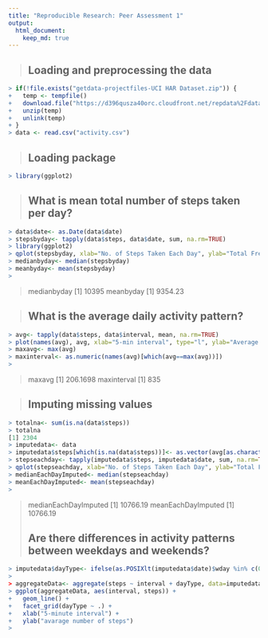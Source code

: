 ```yaml
---
title: "Reproducible Research: Peer Assessment 1"
output: 
  html_document:
    keep_md: true
---
```


> ## Loading and preprocessing the data
```r
> if(!file.exists("getdata-projectfiles-UCI HAR Dataset.zip")) {
+   temp <- tempfile()
+   download.file("https://d396qusza40orc.cloudfront.net/repdata%2Fdata%2Factivity.zip",temp)
+   unzip(temp)
+   unlink(temp)
+ }
> data <- read.csv("activity.csv")
```
> ## Loading package
```r
> library(ggplot2)
```

> ## What is mean total number of steps taken per day?
```r
> data$date<- as.Date(data$date)
> stepsbyday<- tapply(data$steps, data$date, sum, na.rm=TRUE)
> library(ggplot2)
> qplot(stepsbyday, xlab="No. of Steps Taken Each Day", ylab="Total Frequency", binwidth=500)
> medianbyday<- median(stepsbyday)
> meanbyday<- mean(stepsbyday)
> 
```
> medianbyday
[1] 10395
> meanbyday
[1] 9354.23
> 

> ## What is the average daily activity pattern?
```r
> avg<- tapply(data$steps, data$interval, mean, na.rm=TRUE)
> plot(names(avg), avg, xlab="5-min interval", type="l", ylab="Average no. of steps")
> maxavg<- max(avg)
> maxinterval<- as.numeric(names(avg)[which(avg==max(avg))])
> 
```
> maxavg
[1] 206.1698
> maxinterval
[1] 835
> 

> ## Imputing missing values

```r
> totalna<- sum(is.na(data$steps))
> totalna
[1] 2304
> imputedata<- data
> imputedata$steps[which(is.na(data$steps))]<- as.vector(avg[as.character(data[which(is.na(data$steps)),3])])
> stepseachday<- tapply(imputedata$steps, imputedata$date, sum, na.rm=TRUE)
> qplot(stepseachday, xlab="No. of Steps Taken Each Day", ylab="Total Frequency", binwidth=500)
> medianEachDayImputed<- median(stepseachday)
> meanEachDayImputed<- mean(stepseachday)
> 
```
> medianEachDayImputed
[1] 10766.19
> meanEachDayImputed
[1] 10766.19
> 
> ## Are there differences in activity patterns between weekdays and weekends?
```r
> imputedata$dayType<- ifelse(as.POSIXlt(imputedata$date)$wday %in% c(0,6), "weekends","weekdays")
> 
> aggregateData<- aggregate(steps ~ interval + dayType, data=imputedata, mean)
> ggplot(aggregateData, aes(interval, steps)) + 
+   geom_line() + 
+   facet_grid(dayType ~ .) +
+   xlab("5-minute interval") + 
+   ylab("avarage number of steps")
> 
```
